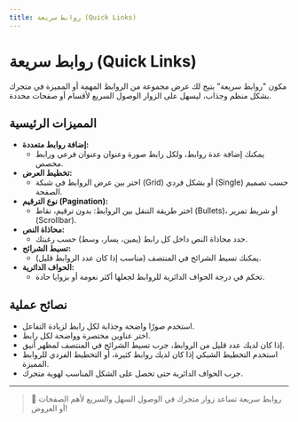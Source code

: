 ```yaml
---
title: روابط سريعة (Quick Links)
---
```


# روابط سريعة (Quick Links)

مكون "روابط سريعة" يتيح لك عرض مجموعة من الروابط المهمة أو المميزة في متجرك بشكل منظم وجذاب، ليسهل على الزوار الوصول السريع لأقسام أو صفحات محددة.

## المميزات الرئيسية

- **إضافة روابط متعددة:**
  - يمكنك إضافة عدة روابط، ولكل رابط صورة وعنوان وعنوان فرعي ورابط مخصص.
- **تخطيط العرض:**
  - اختر بين عرض الروابط في شبكة (Grid) أو بشكل فردي (Single) حسب تصميم الصفحة.
- **نوع الترقيم (Pagination):**
  - اختر طريقة التنقل بين الروابط: بدون ترقيم، نقاط (Bullets)، أو شريط تمرير (Scrollbar).
- **محاذاة النص:**
  - حدد محاذاة النص داخل كل رابط (يمين، يسار، وسط) حسب رغبتك.
- **تسيط الشرائح:**
  - يمكنك تسيط الشرائح في المنتصف (مناسب إذا كان عدد الروابط قليل).
- **الحواف الدائرية:**
  - تحكم في درجة الحواف الدائرية للروابط لجعلها أكثر نعومة أو بزوايا حادة.

## نصائح عملية
- استخدم صورًا واضحة وجذابة لكل رابط لزيادة التفاعل.
- اختر عناوين مختصرة وواضحة لكل رابط.
- إذا كان لديك عدد قليل من الروابط، جرب تسيط الشرائح في المنتصف لمظهر أنيق.
- استخدم التخطيط الشبكي إذا كان لديك روابط كثيرة، أو التخطيط الفردي للروابط المميزة.
- جرب الحواف الدائرية حتى تحصل على الشكل المناسب لهوية متجرك.

---

> 🔗 روابط سريعة تساعد زوار متجرك في الوصول السهل والسريع لأهم الصفحات أو العروض!
